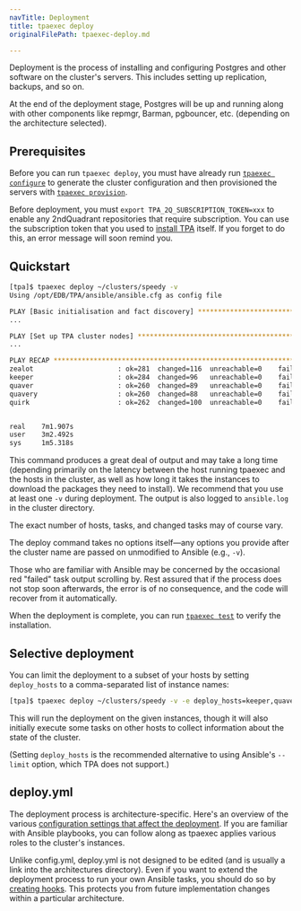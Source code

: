 ```yaml
---
navTitle: Deployment
title: tpaexec deploy
originalFilePath: tpaexec-deploy.md

---
```


Deployment is the process of installing and configuring Postgres and
other software on the cluster's servers. This includes setting up
replication, backups, and so on.

At the end of the deployment stage, Postgres will be up and running
along with other components like repmgr, Barman, pgbouncer, etc.
(depending on the architecture selected).

## Prerequisites

Before you can run `tpaexec deploy`, you must have already run
[`tpaexec configure`](tpaexec-configure/) to generate the cluster
configuration and then provisioned the servers with
[`tpaexec provision`](tpaexec-provision/).

Before deployment, you must
`export TPA_2Q_SUBSCRIPTION_TOKEN=xxx` to enable any 2ndQuadrant
repositories that require subscription. You can use the subscription
token that you used to [install TPA](INSTALL/) itself. If you
forget to do this, an error message will soon remind you.

## Quickstart

```bash
[tpa]$ tpaexec deploy ~/clusters/speedy -v
Using /opt/EDB/TPA/ansible/ansible.cfg as config file

PLAY [Basic initialisation and fact discovery] ***************************************
...

PLAY [Set up TPA cluster nodes] ******************************************************
...

PLAY RECAP ***************************************************************************
zealot                     : ok=281  changed=116  unreachable=0    failed=0   
keeper                     : ok=284  changed=96   unreachable=0    failed=0   
quaver                     : ok=260  changed=89   unreachable=0    failed=0   
quavery                    : ok=260  changed=88   unreachable=0    failed=0   
quirk                      : ok=262  changed=100  unreachable=0    failed=0   


real    7m1.907s
user    3m2.492s
sys     1m5.318s
```

This command produces a great deal of output and may take a long time
(depending primarily on the latency between the host running tpaexec and
the hosts in the cluster, as well as how long it takes the instances to
download the packages they need to install). We recommend that you use
at least one `-v` during deployment. The output is also logged to
`ansible.log` in the cluster directory.

The exact number of hosts, tasks, and changed tasks may of course vary.

The deploy command takes no options itself—any options you provide after
the cluster name are passed on unmodified to Ansible (e.g., `-v`).

Those who are familiar with Ansible may be concerned by the occasional
red "failed" task output scrolling by. Rest assured that if the process
does not stop soon afterwards, the error is of no consequence, and the
code will recover from it automatically.

When the deployment is complete, you can run
[`tpaexec test`](tpaexec-test/) to verify the installation.

## Selective deployment

You can limit the deployment to a subset of your hosts by setting
`deploy_hosts` to a comma-separated list of instance names:

```bash
[tpa]$ tpaexec deploy ~/clusters/speedy -v -e deploy_hosts=keeper,quaver
```

This will run the deployment on the given instances, though it will also
initially execute some tasks on other hosts to collect information about
the state of the cluster.

(Setting `deploy_hosts` is the recommended alternative to using
Ansible's `--limit` option, which TPA does not support.)

## deploy.yml

The deployment process is architecture-specific. Here's an overview of
the various
[configuration settings that affect the deployment](configure-instance/).
If you are familiar with Ansible playbooks, you can follow along as
tpaexec applies various roles to the cluster's instances.

Unlike config.yml, deploy.yml is not designed to be edited (and is
usually a link into the architectures directory). Even if you want to
extend the deployment process to run your own Ansible tasks, you should
do so by [creating hooks](tpaexec-hooks/). This protects you from
future implementation changes within a particular architecture.
